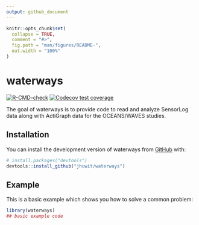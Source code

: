 ```yaml
---
output: github_document
---
```


<!-- README.md is generated from README.Rmd. Please edit that file -->

```r
knitr::opts_chunk$set(
  collapse = TRUE,
  comment = "#>",
  fig.path = "man/figures/README-",
  out.width = "100%"
)
```

# waterways

<!-- badges: start -->
[![R-CMD-check](https://github.com/jhuwit/waterways/actions/workflows/R-CMD-check.yaml/badge.svg)](https://github.com/jhuwit/waterways/actions/workflows/R-CMD-check.yaml)
[![Codecov test coverage](https://codecov.io/gh/jhuwit/waterways/graph/badge.svg)](https://app.codecov.io/gh/jhuwit/waterways)
<!-- badges: end -->

The goal of waterways is to provide code to read and analyze SensorLog data along with ActiGraph data for the OCEANS/WAVES studies.

## Installation

You can install the development version of waterways from [GitHub](https://github.com/) with:

``` r
# install.packages("devtools")
devtools::install_github("jhuwit/waterways")
```

## Example

This is a basic example which shows you how to solve a common problem:

```r
library(waterways)
## basic example code
```
